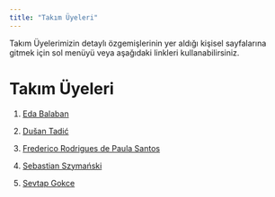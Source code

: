 ```yaml
---
title: "Takım Üyeleri"
---
```


Takım Üyelerimizin detaylı özgemişlerinin yer aldığı kişisel sayfalarına gitmek için sol menüyü veya aşağıdaki linkleri kullanabilirsiniz.

# Takım Üyeleri

1.  [Eda Balaban](/takim/edabalaban.qmd)

2.  [Dušan Tadić](/takim/dusantadic.qmd)

3.  [Frederico Rodrigues de Paula Santos](/takim/fred.qmd)

4.  [Sebastian Szymański](/takim/szymanski.qmd)

5.  [Sevtap Gokce](/takim/SevtapGokce.qmd)
